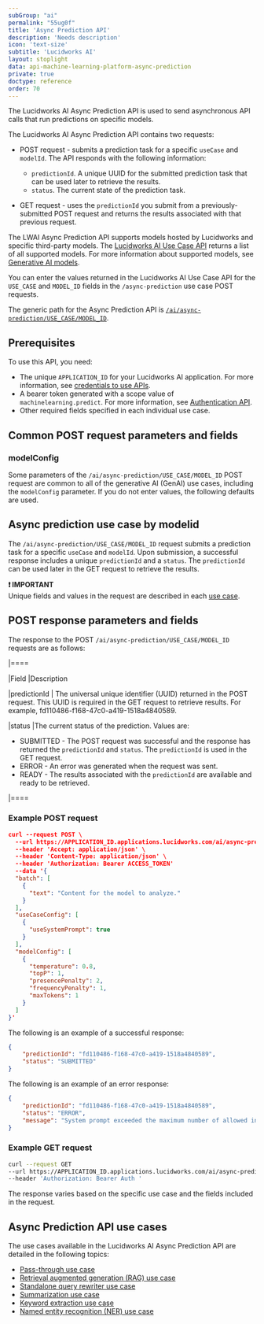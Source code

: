 ```yaml
---
subGroup: "ai"
permalink: "55ug0f"
title: 'Async Prediction API'
description: 'Needs description'
icon: 'text-size'
subtitle: 'Lucidworks AI'
layout: stoplight
data: api-machine-learning-platform-async-prediction
private: true
doctype: reference
order: 70
---
```


The Lucidworks AI Async Prediction API is used to send asynchronous API calls that run predictions on specific models. 

The Lucidworks AI Async Prediction API contains two requests:

* POST request - submits a prediction task for a specific `useCase` and `modelId`. The API responds with the following information:
  * `predictionId`. A unique UUID for the submitted prediction task that can be used later to retrieve the results. 
  * `status`. The current state of the prediction task. 
   
* GET request - uses the `predictionId` you submit from a previously-submitted POST request and returns the results associated with that previous request.

The LWAI Async Prediction API supports models hosted by Lucidworks and specific third-party models. The [Lucidworks AI Use Case API](/lw-platform/ai/0stpyb/use-case-api) returns a list of all supported models. For more information about supported models, see [Generative AI models](/lw-platform/ai/r7ai90/generative-ai#generative-ai-models).

You can enter the values returned in the Lucidworks AI Use Case API for the `USE_CASE` and `MODEL_ID` fields in the `/async-prediction` use case POST requests. 

The generic path for the Async Prediction API is [`/ai/async-prediction/USE_CASE/MODEL_ID`](#async-prediction-use-case-by-modelid).

## Prerequisites

To use this API, you need: 

* The unique `APPLICATION_ID` for your Lucidworks AI application. For more information, see [credentials to use APIs](/lw-platform/platform/oqzogo/apis-and-credentials#credentials).
* A bearer token generated with a scope value of `machinelearning.predict`. For more information, see [Authentication API](/lw-platform/ai/oa96k5/authentication-api).
* Other required fields specified in each individual use case.

## Common POST request parameters and fields 

### modelConfig

Some parameters of the `/ai/async-prediction/USE_CASE/MODEL_ID` POST request are common to all of the generative AI (GenAI) use cases, including the `modelConfig` parameter. If you do not enter values, the following defaults are used.

## Async prediction use case by modelid

The `/ai/async-prediction/USE_CASE/MODEL_ID` request submits a prediction task for a specific `useCase` and `modelId`. Upon submission, a successful response includes a unique `predictionId` and a `status`. The `predictionId` can be used later in the GET request to retrieve the results.

**❗ IMPORTANT**\
Unique fields and values in the request are described in each [use case](#async-prediction-api-use-cases).

## POST response parameters and fields 

The response to the POST `/ai/async-prediction/USE_CASE/MODEL_ID` requests are as follows:

|====

|Field |Description

|predictionId | The universal unique identifier (UUID) returned in the POST request. This UUID is required in the GET request to retrieve results. For example, fd110486-f168-47c0-a419-1518a4840589.

|status |The current status of the prediction. Values are:

* SUBMITTED - The POST request was successful and the response has returned the `predictionId` and `status`. The `predictionId` is used in the GET request.
* ERROR - An error was generated when the request was sent.
* READY - The results associated with the `predictionId` are available and ready to be retrieved.

|====

### Example POST request

```json
curl --request POST \
  --url https://APPLICATION_ID.applications.lucidworks.com/ai/async-prediction/USE_CASE/MODEL_ID \
  --header 'Accept: application/json' \
  --header 'Content-Type: application/json' \
  --header 'Authorization: Bearer ACCESS_TOKEN'
  --data '{
  "batch": [
    {
      "text": "Content for the model to analyze."
    }
  ],
  "useCaseConfig": [
    {
      "useSystemPrompt": true
    }
  ],
  "modelConfig": [
    {
      "temperature": 0.8,
      "topP": 1,
      "presencePenalty": 2,
      "frequencyPenalty": 1,
      "maxTokens": 1
    }
  ]
}'
```

The following is an example of a successful response:

```json
{
	"predictionId": "fd110486-f168-47c0-a419-1518a4840589",
	"status": "SUBMITTED"
}
```

The following is an example of an error response:

```json
{
	"predictionId": "fd110486-f168-47c0-a419-1518a4840589",
	"status": "ERROR",
	"message": "System prompt exceeded the maximum number of allowed input tokens: 81 vs -1091798"
}
```

### Example GET request

```bash
curl --request GET
--url https://APPLICATION_ID.applications.lucidworks.com/ai/async-prediction/PREDICTION_ID
--header 'Authorization: Bearer Auth '
```

The response varies based on the specific use case and the fields included in the request. 

## Async Prediction API use cases

The use cases available in the Lucidworks AI Async Prediction API are detailed in the following topics:

* [Pass-through use case](/lw-platform/ai/xvnhrc/pass-through-use-case)
* [Retrieval augmented generation (RAG) use case](/lw-platform/ai/6u8kow/retrieval-augmented-generation-rag-use-case)
* [Standalone query rewriter use case](/lw-platform/ai/87yn4g/standalone-query-rewriter-use-case)
* [Summarization use case](/lw-platform/ai/jj0bed/summarization-use-case)
* [Keyword extraction use case](/lw-platform/ai/937meo/keyword-extraction-use-case) 
* [Named entity recognition (NER) use case](/lw-platform/ai/48b92g/named-entity-recognition-use-case)
